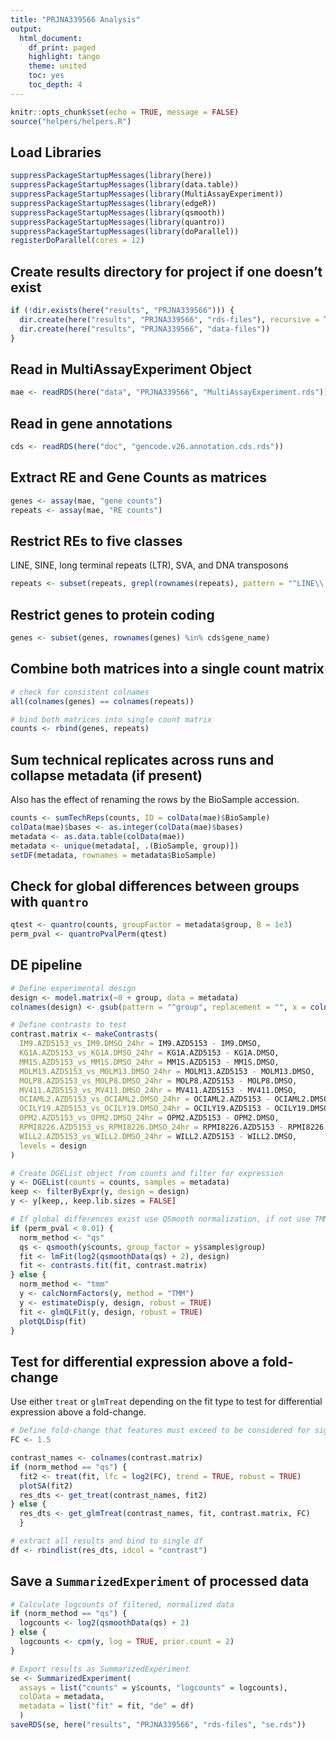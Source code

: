```yaml
---
title: "PRJNA339566 Analysis"
output:
  html_document:
    df_print: paged
    highlight: tango
    theme: united
    toc: yes
    toc_depth: 4
---
```


```r
knitr::opts_chunk$set(echo = TRUE, message = FALSE)
source("helpers/helpers.R")
```

## Load Libraries

```r
suppressPackageStartupMessages(library(here))
suppressPackageStartupMessages(library(data.table))
suppressPackageStartupMessages(library(MultiAssayExperiment))
suppressPackageStartupMessages(library(edgeR))
suppressPackageStartupMessages(library(qsmooth))
suppressPackageStartupMessages(library(quantro))
suppressPackageStartupMessages(library(doParallel))
registerDoParallel(cores = 12)
```

## Create results directory for project if one doesn't exist

```r
if (!dir.exists(here("results", "PRJNA339566"))) {
  dir.create(here("results", "PRJNA339566", "rds-files"), recursive = TRUE)
  dir.create(here("results", "PRJNA339566", "data-files"))
}
```

## Read in MultiAssayExperiment Object

```r
mae <- readRDS(here("data", "PRJNA339566", "MultiAssayExperiment.rds"))
```

## Read in gene annotations

```r
cds <- readRDS(here("doc", "gencode.v26.annotation.cds.rds"))
```

## Extract RE and Gene Counts as matrices

```r
genes <- assay(mae, "gene counts")
repeats <- assay(mae, "RE counts")
```

## Restrict REs to five classes

LINE, SINE, long terminal repeats (LTR), SVA, and DNA transposons

```r
repeats <- subset(repeats, grepl(rownames(repeats), pattern = "^LINE\\.|^SINE\\.|^LTR\\.|.*\\.SVA\\..*|^DNA\\."))
```

## Restrict genes to protein coding

```r
genes <- subset(genes, rownames(genes) %in% cds$gene_name)
```

## Combine both matrices into a single count matrix

```r
# check for consistent colnames
all(colnames(genes) == colnames(repeats))

# bind both matrices into single count matrix
counts <- rbind(genes, repeats)
```

## Sum technical replicates across runs and collapse metadata (if present)

Also has the effect of renaming the rows by the BioSample accession.

```r
counts <- sumTechReps(counts, ID = colData(mae)$BioSample)
colData(mae)$bases <- as.integer(colData(mae)$bases)
metadata <- as.data.table(colData(mae))
metadata <- unique(metadata[, .(BioSample, group)])
setDF(metadata, rownames = metadata$BioSample)
```

## Check for global differences between groups with `quantro`

```r
qtest <- quantro(counts, groupFactor = metadata$group, B = 1e3)
perm_pval <- quantroPvalPerm(qtest)
```

## DE pipeline

```r
# Define experimental design
design <- model.matrix(~0 + group, data = metadata)
colnames(design) <- gsub(pattern = "^group", replacement = "", x = colnames(design))

# Define contrasts to test
contrast.matrix <- makeContrasts(
  IM9.AZD5153_vs_IM9.DMSO_24hr = IM9.AZD5153 - IM9.DMSO,
  KG1A.AZD5153_vs_KG1A.DMSO_24hr = KG1A.AZD5153 - KG1A.DMSO,
  MM1S.AZD5153_vs_MM1S.DMSO_24hr = MM1S.AZD5153 - MM1S.DMSO,
  MOLM13.AZD5153_vs_MOLM13.DMSO_24hr = MOLM13.AZD5153 - MOLM13.DMSO,
  MOLP8.AZD5153_vs_MOLP8.DMSO_24hr = MOLP8.AZD5153 - MOLP8.DMSO,
  MV411.AZD5153_vs_MV411.DMSO_24hr = MV411.AZD5153 - MV411.DMSO,
  OCIAML2.AZD5153_vs_OCIAML2.DMSO_24hr = OCIAML2.AZD5153 - OCIAML2.DMSO,
  OCILY19.AZD5153_vs_OCILY19.DMSO_24hr = OCILY19.AZD5153 - OCILY19.DMSO,
  OPM2.AZD5153_vs_OPM2.DMSO_24hr = OPM2.AZD5153 - OPM2.DMSO,
  RPMI8226.AZD5153_vs_RPMI8226.DMSO_24hr = RPMI8226.AZD5153 - RPMI8226.DMSO,
  WILL2.AZD5153_vs_WILL2.DMSO_24hr = WILL2.AZD5153 - WILL2.DMSO,
  levels = design
)

# Create DGEList object from counts and filter for expression
y <- DGEList(counts = counts, samples = metadata)
keep <- filterByExpr(y, design = design)
y <- y[keep,, keep.lib.sizes = FALSE]

# If global differences exist use QSmooth normalization, if not use TMM
if (perm_pval < 0.01) {
  norm_method <- "qs"
  qs <- qsmooth(y$counts, group_factor = y$samples$group)
  fit <- lmFit(log2(qsmoothData(qs) + 2), design)
  fit <- contrasts.fit(fit, contrast.matrix)
} else {
  norm_method <- "tmm"
  y <- calcNormFactors(y, method = "TMM")
  y <- estimateDisp(y, design, robust = TRUE)
  fit <- glmQLFit(y, design, robust = TRUE)
  plotQLDisp(fit)
}
```

## Test for differential expression above a fold-change

Use either `treat` or `glmTreat` depending on the fit type to test for 
differential expression above a fold-change.

```r
# Define fold-change that features must exceed to be considered for significance
FC <- 1.5

contrast_names <- colnames(contrast.matrix)
if (norm_method == "qs") {
  fit2 <- treat(fit, lfc = log2(FC), trend = TRUE, robust = TRUE)
  plotSA(fit2)
  res_dts <- get_treat(contrast_names, fit2)
} else {
  res_dts <- get_glmTreat(contrast_names, fit, contrast.matrix, FC)
  }

# extract all results and bind to single df
df <- rbindlist(res_dts, idcol = "contrast")
```

## Save a `SummarizedExperiment` of processed data

```r
# Calculate logcounts of filtered, normalized data
if (norm_method == "qs") {
  logcounts <- log2(qsmoothData(qs) + 2)
} else {
  logcounts <- cpm(y, log = TRUE, prior.count = 2)
}

# Export results as SummarizedExperiment
se <- SummarizedExperiment(
  assays = list("counts" = y$counts, "logcounts" = logcounts),
  colData = metadata,
  metadata = list("fit" = fit, "de" = df)
  )
saveRDS(se, here("results", "PRJNA339566", "rds-files", "se.rds"))
```
